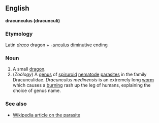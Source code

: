 ==English==
'''dracunculus (dracunculi)'''

===Etymology===
Latin ''[[draco]]'' dragon + ''[[-unculus]]'' [[diminutive]] ending

===Noun===
# A small [[dragon]].
# (''Zoölogy'') A [[genus]] of [[spiruroid]] [[nematode]] [[parasite]]s in the family Dracunculidae.  ''Dracunculus medinensis'' is an extremely long [[worm]] which causes a [[burn]]ing rash up the leg of humans, explaining the choice of genus name.

===See also===
*[[w:Dracunculus|Wikipedia article on the parasite]]